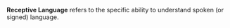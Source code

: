 '''Receptive Language''' refers to the specific ability to understand spoken (or signed) language.
{{language-stub}}